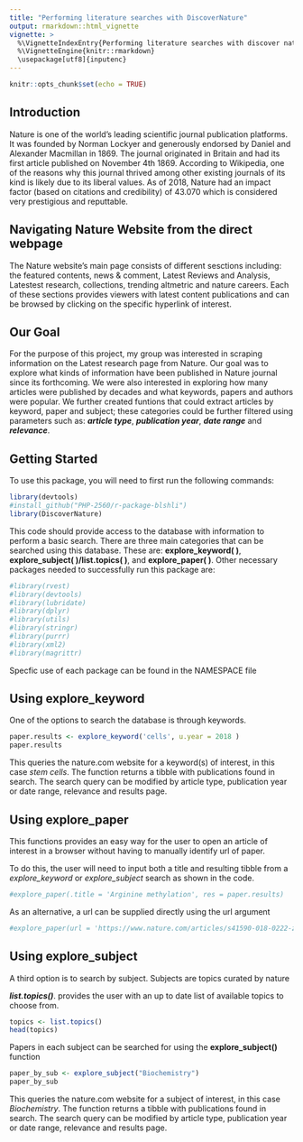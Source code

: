 ```yaml
---
title: "Performing literature searches with DiscoverNature"
output: rmarkdown::html_vignette
vignette: >
  %\VignetteIndexEntry{Performing literature searches with discover nature}
  %\VignetteEngine{knitr::rmarkdown}
  \usepackage[utf8]{inputenc}
---
```


```r
knitr::opts_chunk$set(echo = TRUE)
```
## Introduction
Nature is one of the world's leading scientific journal publication platforms. It was founded by Norman Lockyer and generously endorsed by Daniel and Alexander Macmillan in 1869. The journal originated in Britain and had its first article published on November 4th 1869. According to Wikipedia, one of the reasons why this journal thrived among other existing journals of its kind is likely due to its liberal values. As of 2018, Nature had an impact factor (based on citations and credibility) of 43.070 which is considered very prestigious and reputtable.

## Navigating Nature Website from the direct webpage
The Nature website's main page consists of different sesctions including: the featured contents, news & comment, Latest Reviews and Analysis, Latestest research, collections, trending altmetric and nature careers. Each of these sections provides viewers with latest content publications and can be browsed by clicking on the specific hyperlink of interest.

## Our Goal
For the purpose of this project, my group was interested in scraping information on the Latest research page from Nature. Our goal was to explore what kinds of information have been published in Nature journal since its forthcoming. We were also interested in exploring how many articles were published by decades and what keywords, papers and authors were popular. We further created funtions that could extract  articles by keyword, paper and subject; these categories could be further filtered using parameters such as: ***article type***, ***publication year***, ***date range*** and ***relevance***.

## Getting Started

To use this package, you will need to first run the following commands:

```r
library(devtools)
#install_github("PHP-2560/r-package-blshli")
library(DiscoverNature)
```
This code should provide access to the database with information to perform a basic search. There are three main categories that can be searched using this database. These are: **explore_keyword( )**, **explore_subject( )****/****list.topics( )**, and **explore_paper( )**. Other necessary packages needed to successfully run this package are:

```r
#library(rvest)
#library(devtools)
#library(lubridate)
#library(dplyr)
#library(utils)
#library(stringr)
#library(purrr)
#library(xml2)
#library(magrittr)
```
Specfic use of each package can be found in the NAMESPACE file

## Using explore_keyword
One of the options to search the database is through keywords. 
```r
paper.results <- explore_keyword('cells', u.year = 2018 )
paper.results 
```

This queries the nature.com website for a keyword(s) of interest, in this case *stem cells*. The function returns a tibble with publications found in search. The search query can be modified  by article type, publication year or date range, relevance and results page.

## Using explore_paper
This functions provides an easy way for the user to open an article of interest in a browser without having to manually identify url of paper. 

To do this, the user will need to input both a title and resulting tibble from a *explore_keyword* or *explore_subject* search as shown in the code.

```r
#explore_paper(.title = 'Arginine methylation', res = paper.results)

```

As an alternative, a url can be supplied directly using the url argument
```r
#explore_paper(url = 'https://www.nature.com/articles/s41590-018-0222-z')

```


## Using explore_subject
A third option is to search by subject. Subjects are topics curated by nature 

***list.topics()***.  provides the user with an up to date list of available topics to choose from. 

```r
topics <- list.topics()
head(topics)
```

Papers in each subject can be searched for using the **explore_subject()** function
```r
paper_by_sub <- explore_subject("Biochemistry")
paper_by_sub 
```

This queries the nature.com website for a subject of interest, in this case *Biochemistry*. The function returns a tibble with publications found in search. The search query can be modified by article type, publication year or date range, relevance and results page.
